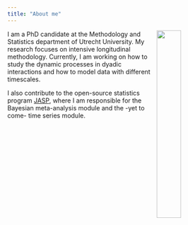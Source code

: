 ```yaml
---
title: "About me"
---
```

<body>
<div class = "wrap">
<img src = "img/byron bay.jpg" style = "float: right;" width = "33%">

I am a PhD candidate at the Methodology and Statistics department of Utrecht University. 
My research focuses on intensive longitudinal methodology. 
Currently, I am working on how to study the dynamic processes in dyadic interactions and how to model data with different timescales. 

I also contribute to the open-source statistics program <a href = "https://jasp-stats.org/" target="_blank">JASP</a>, 
where I am responsible for the Bayesian meta-analysis module and the -yet to come- time series module.
</div>
</body>